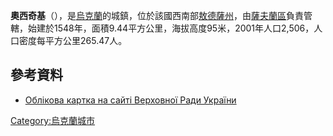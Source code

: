 {{expand|time=2016-09-03T09:55:11+00:00}}
{{coord|48|07|52|N|30|01|44|E|scale:30000|display=title}}

'''奧西奇基'''（{{lang-uk|Осички}}），是[[烏克蘭|烏克蘭]]的城鎮，位於該國西南部[[敖德薩州|敖德薩州]]，由[[薩夫蘭區|薩夫蘭區]]負責管轄，始建於1548年，面積9.44平方公里，海拔高度95米，2001年人口2,506，人口密度每平方公里265.47人。

==參考資料==
* [http://w1.c1.rada.gov.ua/pls/z7502/A005?rdat1=20.08.2013&rf7571=23136 Облікова картка на сайті Верховної Ради України]{{dead link|date=2017年12月 |bot=InternetArchiveBot |fix-attempted=yes }}

{{Ukraine-geo-stub}}
[[Category:烏克蘭城市|Category:烏克蘭城市]]